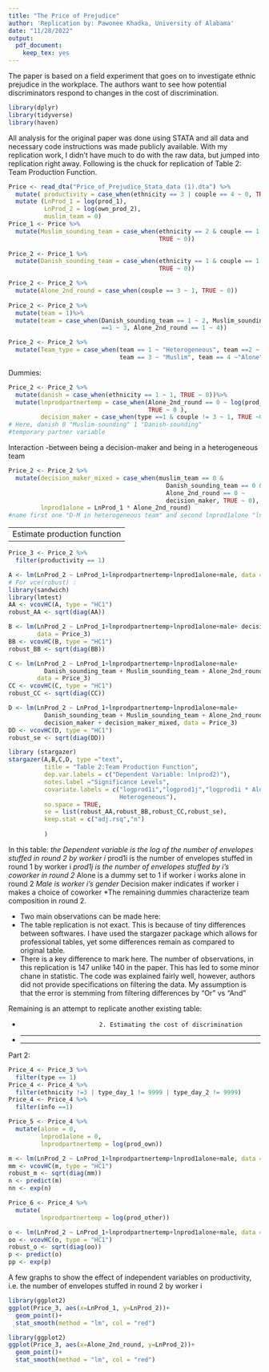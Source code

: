```yaml
---
title: "The Price of Prejudice"
author: 'Replication by: Pawonee Khadka, University of Alabama'
date: "11/28/2022"
output:
  pdf_document:
    keep_tex: yes
---
```


The paper is based on a field experiment that goes on to investigate ethnic 
prejudice in the workplace. The authors want to see how potential discriminators
respond to changes in the cost of discrimination. 

```r
library(dplyr)
library(tidyverse)
library(haven)
```

All analysis for the original paper was done using STATA and all data and 
necessary code instructions was made publicly available.
With my replication work, I didn't have much to do with the raw data, but 
jumped into replication right away. Following is the chuck for replication of 
Table 2: Team Production Function.

```r
Price <- read_dta("Price_of_Prejudice_Stata_data (1).dta") %>%
  mutate( productivity = case_when(ethnicity == 3 | couple == 4 ~ 0, TRUE ~ 1)) %>%
  mutate (LnProd_1 = log(prod_1),
          LnProd_2 = log(own_prod_2),
          muslim_team = 0)
Price_1 <- Price %>%
  mutate(Muslim_sounding_team = case_when(ethnicity == 2 & couple == 1 ~ 1, 
                                          TRUE ~ 0))
    
Price_2 <- Price_1 %>%
  mutate(Danish_sounding_team = case_when(ethnicity == 1 & couple == 1 ~ 1,
                                          TRUE ~ 0))

Price_2 <- Price_2 %>%
  mutate(Alone_2nd_round = case_when(couple == 3 ~ 1, TRUE ~ 0))
         
Price_2 <- Price_2 %>%
  mutate(team = 1)%>%
  mutate(team = case_when(Danish_sounding_team == 1 ~ 2, Muslim_sounding_team 
                          ==1 ~ 3, Alone_2nd_round == 1 ~ 4))

Price_2 <- Price_2 %>%
  mutate(Team_type = case_when(team == 1 ~ "Heterogeneous", team ==2 ~ "Danish",
                               team == 3 ~ "Muslim", team == 4 ~"Alone"))
```
Dummies:

```r
Price_2 <- Price_2 %>%
  mutate(danish = case_when(ethnicity == 1 ~ 1, TRUE ~ 0))%>%
  mutate(lnprodpartnertemp = case_when(Alone_2nd_round == 0 ~ log(prod_partner),
                                       TRUE ~ 0 ),
         decision_maker = case_when(type ==1 & couple != 3 ~ 1, TRUE ~0))
# Here, danish 0 "Muslim-sounding" 1 "Danish-sounding"
#temporary partner variable
```

Interaction 
-between being a decision-maker and being in a heterogeneous team
```r
Price_2 <- Price_2 %>%
  mutate(decision_maker_mixed = case_when(muslim_team == 0 & 
                                            Danish_sounding_team == 0 & 
                                            Alone_2nd_round == 0 ~ 
                                            decision_maker, TRUE ~ 0),
         lnprod1alone = LnProd_1 * Alone_2nd_round)
#name first one "D-M in heterogeneous team" and second lnprod1alone "ln(Prod_1) * alone"
```

-----------------------------------------------
 Estimate production function
-----------------------------------------------



```r
Price_3 <- Price_2 %>%
  filter(productivity == 1)

A <- lm(LnProd_2 ~ LnProd_1+lnprodpartnertemp+lnprod1alone+male, data = Price_3)
# For vce(robust) :
library(sandwich)
library(lmtest)
AA <- vcovHC(A, type = "HC1")
robust_AA <- sqrt(diag(AA))

B <- lm(LnProd_2 ~ LnProd_1+lnprodpartnertemp+lnprod1alone+male+ decision_maker,
        data = Price_3)
BB <- vcovHC(B, type = "HC1")
robust_BB <- sqrt(diag(BB))

C <- lm(LnProd_2 ~ LnProd_1+lnprodpartnertemp+lnprod1alone+male+ 
          Danish_sounding_team + Muslim_sounding_team + Alone_2nd_round, 
        data = Price_3)
CC <- vcovHC(C, type = "HC1")
robust_CC <- sqrt(diag(CC))

D <- lm(LnProd_2 ~ LnProd_1+lnprodpartnertemp+lnprod1alone+male+ 
          Danish_sounding_team + Muslim_sounding_team + Alone_2nd_round+ 
          decision_maker + decision_maker_mixed, data = Price_3)
DD <- vcovHC(D, type = "HC1")
robust_se <- sqrt(diag(DD))

library (stargazer)
stargazer(A,B,C,D, type ="text",
          title = "Table 2:Team Production Function",
          dep.var.labels = c("Dependent Variable: ln(prod2)"),
          notes.label ="Significance Levels",
          covariate.labels = c("logprod1i","logprod1j","logprod1i * Alone","Male","Danish","Muslim","Alone","Decision maker","Decision maker *
                               Heterogeneous"),
          no.space = TRUE,
          se = list(robust_AA,robust_BB,robust_CC,robust_se),
          keep.stat = c("adj.rsq","n")
          
          )

```
In this table:
*the Dependent variable is the log of the number of envelopes stuffed in round 2
 by worker i
*prod1i is the number of envelopes stuffed in round 1 by worker i
*prod1j is the number of envelopes stuffed by i’s coworker in round 2
*Alone is a dummy set to 1 if worker i works alone in round 2
*Male is worker i’s gender 
*Decision maker indicates if worker i makes a choice of coworker 
*The remaining dummies characterize team composition in round 2. 


* Two main observations can be made here:
* The table replication is not exact. This is because of tiny differences 
between softwares. I have used the stargazer package which allows for 
professional tables, yet some differences remain as compared to original table.
* There is a key difference to mark here. The number of observations, in this
replication is 147 unlike 140 in the paper. This has led to some minor chane in
statistic. The code was explained fairly well, however, authors did not provide 
specifications on filtering the data. My assumption is that the error is 
stemming from filtering differences by "Or" vs "And"


Remaining is an attempt to replicate another existing table:
																					
*							2. Estimating the cost of discrimination									
*																									
*****************************************************************************************************
*****************************************************************************************************



Part 2:
```r

Price_4 <- Price_3 %>% 
  filter(type == 1)
Price_4 <- Price_4 %>%
  filter(ethnicity !=3 | type_day_1 != 9999 | type_day_2 != 9999)
Price_4 <- Price_4 %>%
  filter(info ==1)

Price_5 <- Price_4 %>%
  mutate(alone = 0,
         lnprod1alone = 0,
         lnprodpartnertemp = log(prod_own))

m <- lm(LnProd_2 ~ LnProd_1+lnprodpartnertemp+lnprod1alone+male, data = Price_5)
mm <- vcovHC(m, type = "HC1")
robust_m <- sqrt(diag(mm))
n <- predict(m)
nn <- exp(n)

Price_6 <- Price_4 %>%
  mutate(
         lnprodpartnertemp = log(prod_other))

o <- lm(LnProd_2 ~ LnProd_1+lnprodpartnertemp+lnprod1alone+male, data = Price_6)
oo <- vcovHC(o, type = "HC1")
robust_o <- sqrt(diag(oo))
p <- predict(o)
pp <- exp(p)

```
A few graphs to show the effect of independent variables on productivity, i.e. the number of envelopes stuffed in round 2 by worker i
```r
library(ggplot2)
ggplot(Price_3, aes(x=LnProd_1, y=LnProd_2))+
  geom_point()+
  stat_smooth(method = "lm", col = "red")
```

```r
library(ggplot2)
ggplot(Price_3, aes(x=Alone_2nd_round, y=LnProd_2))+
  geom_point()+
  stat_smooth(method = "lm", col = "red")
```